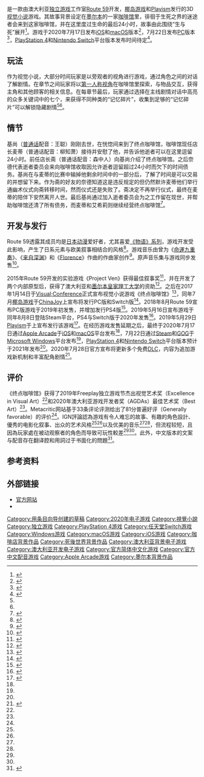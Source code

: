 {{NoteTA
|G1 = Games
}}
{{Infobox VG
| title = 终点咖啡馆
| english = Necrobarista
| image = File:Necrobarista_logo.png
| caption = 《终点咖啡馆》英文标志
| genre = [[视觉小说|视觉小说]]
| developer = [[Route_59|Route 59]]
| publisher = {{spml|[[Route_59|Route 59]]|[[椰岛游戏|椰岛游戏]]|[[Playism|Playism]]}}
| engine = [[Unity_(游戏引擎)|Unity]]
| modes = [[单人电子游戏|单人]]
| released = '''iOS、macOS'''{{vgr|WW|2020年7月17日}}'''Microsoft Windows'''{{vgr|WW|2020年7月22日}}'''PlayStation 4、Nintendo Switch'''{{vgr|WW|待定}}
| director = 陳宣佑（Kevin "Hsun-Yu" Chen）
| producer = {{ubl|西蒙·特兰（Simon Tran）|谢丽·戴维森（Cherie Davidson）}}
| programmer =  瑞安· 博尔顿（Ryan Boulton）
| artist =  {{ubl|武玉（Ngoc Vu）|柳喬（Joe "Chiao" Liu）}}
| writer =  {{ubl|戴蒙·里斯（Damon Reece）|贾斯廷·凯珀（Justin Kuiper）}}
| composer =  {{ubl|{{tsl|en|Kevin Penkin|凯文·彭金}} | 杰里米·林（Jeremy Lim）}}
| platform = {{spml|[[iOS|iOS]]|[[macOS|macOS]]|[[Microsoft_Windows|Microsoft Windows]]|[[PlayStation_4|PlayStation 4]]|[[Nintendo_Switch|Nintendo Switch]]}}
}}

{{Vgname|终点咖啡馆|en=Necrobarista|diff=yes|是由死灵法师“Necromancer”与咖啡师“Barista”组成的合成词}}是一款由澳大利亚[[独立游戏|独立游戏]]工作室[[Route_59|Route 59]]开发，[[椰岛游戏|椰岛游戏]]和[[Playism|Playism]]发行的3D[[视觉小说|视觉小说]]游戏。其故事背景设定在[[墨尔本|墨尔本]]的一家[[咖啡馆|咖啡馆]]里，徘徊于生死之界的迷途者会来到这家咖啡馆，并在这里度过生命的最后24小时，故事由此围绕“生与死”展开<ref>{{cite web |author1=RU |title=《終點咖啡館 Necrobarista》中文版 23 日問世 徘徊於生死之界的最後 24 小時 |url=https://gnn.gamer.com.tw/detail.php?sn=200146 |website=[[巴哈姆特電玩資訊站|巴哈姆特]] |accessdate=2020-09-04 |language=zh-TW |date=2020-07-16 |archive-date=2021-01-11 |archive-url=https://web.archive.org/web/20210111031650/https://gnn.gamer.com.tw/detail.php?sn=200146 |dead-url=no }}</ref>。游戏于2020年7月17日发布[[iOS|iOS]]和[[macOS|macOS]]版本<ref name="Apple">{{cite web |author1=Shelby Brown |title=Necrobarista serves up coffee, death and feelings on Apple Arcade |url=https://www.cnet.com/news/necrobarista-serves-up-coffee-death-and-feelings-on-apple-arcade/ |website=[[CNET|CNET]] |accessdate=2020-08-30 |language=en |date=2020-07-20|archive-date=2021-01-11 |archive-url=https://web.archive.org/web/20210111031637/https://www.cnet.com/news/necrobarista-serves-up-coffee-death-and-feelings-on-apple-arcade/ |dead-url=no }}</ref>，7月22日发布[[个人电脑|PC]]版本<ref name="PC">{{cite web |author1=Joe Rossignol |title=Necrobarista Launches on Apple Arcade: 'Death, Coffee, and Feelings' |url=https://www.macrumors.com/2020/07/17/necrobarista-apple-arcade/ |website={{tsl|en|MacRumors}} |accessdate=2020-08-30 |language=en |date=2020-07-17|quote=Necrobarista is also launching on Steam and GOG on July 22. |archive-date=2021-01-11 |archive-url=https://web.archive.org/web/20210111031627/https://www.macrumors.com/2020/07/17/necrobarista-apple-arcade/ |dead-url=no }}</ref>，[[PlayStation_4|PlayStation 4]]和[[Nintendo_Switch|Nintendo Switch]]平台版本发布时间待定<ref name="PS4&NS">{{cite web |author1=Sal Romano |title=Necrobarista launches July 22 for PC, in 2021 for PS4 and Switch |url=https://www.gematsu.com/2020/07/necrobarista-launches-july-22-for-pc-in-2021-for-ps4-and-switch |website=Gematsu |accessdate=2020-08-30 |language=en |date=2020-07-15 |archive-date=2021-01-11 |archive-url=https://web.archive.org/web/20210111031639/https://www.gematsu.com/2020/07/necrobarista-launches-july-22-for-pc-in-2021-for-ps4-and-switch |dead-url=no }}</ref>。

== 玩法 ==
作为视觉小说，大部分时间玩家是以旁观者的视角进行游戏，通过角色之间的对话了解剧情。在章节之间玩家将以[[第一人称视角|第一人称视角]]在咖啡馆里探索，与物品交互，获得主角和其他顾客的相关信息。在每章节最后，玩家通过选择在主线剧情对话中高亮的众多关键词中的七个，来获得不同种类的“记忆碎片”，收集到足够的“记忆碎片”可以解锁隐藏剧情<ref name="IGN" /><ref name="GI" />。

== 情节 ==
基尚（[[普通话|普通话]]配音：王聪）刚刚去世，在恍惚间来到了终点咖啡馆，咖啡馆现任店长麦蒂（普通话配音：柳知萧）接待并安慰了他，并告诉他逝者可以在这里逗留24小时。前任店长斋（普通话配音：森中人）向基尚介绍了终点咖啡馆。之后奈德代表逝者委员会来向咖啡馆收取因允许逝者逗留超过24小时而欠下的时间债务。基尚在与麦蒂的比赛中输掉他剩余时间中的一部分后，了解了时间是可以交易的并想留下来。作为斋的好友的奈德知道这是违反规定的但仍然默许麦蒂他们举行通幽术仪式向斋转移时间，然而仪式还是失败了。斋决定不再举行仪式，最终在麦蒂的陪伴下安然离开人世。最后基尚通过加入逝者委员会为之工作留在现世，并帮助咖啡馆还清了所有债务，而麦蒂和艾希莉则继续经营终点咖啡馆<ref>{{cite video game |title=终点咖啡馆 |developer=Route 59 |publisher=椰岛游戏、Playism |date=2020-07-22 |platform=Microsoft Windows}}</ref>。

== 开发与发行 ==
Route 59透露其成员均是[[日本动漫|日本动漫]]爱好者，尤其喜爱[[物语系列|《物语》系列]]，游戏开发受此影响，产生了日系元素与欧美叙事相结合的风格<ref>{{cite web |author1=Jessica |title=墨爾本獨立團隊製作敘事類遊戲《終點咖啡館》將推出中文版 故事講述超自然元素 |url=https://gnn.gamer.com.tw/detail.php?sn=150518 |website=[[巴哈姆特電玩資訊站|巴哈姆特]] |accessdate=2020-09-23 |language=zh-TW |date=2017-08-01 |archive-date=2021-01-11 |archive-url=https://web.archive.org/web/20210111031638/https://gnn.gamer.com.tw/detail.php?sn=150518 |dead-url=no }}</ref>。游戏音乐由曾为《[[NORN9_命運九重奏|命運九重奏]]》、《[[來自深淵_(漫畫)#電視動畫|来自深渊]]》和《[[Florence_(游戏)|Florence]]》作曲的作曲家{{tsl|en|Kevin Penkin|凯文·彭金}}创作<ref>{{cite web |author1=肖尔 |title=3D视觉小说《终点咖啡馆》将于7月22日上线 |url=https://www.gcores.com/articles/126548 |website=[[机核|机核]] |accessdate=2020-09-23 |language=zh-CN |date=2020-07-16 |archive-date=2021-01-11 |archive-url=https://web.archive.org/web/20210111031646/https://www.gcores.com/articles/126548 |dead-url=no }}</ref>。原声音乐集与游戏同步发售<ref>{{cite web |title=《终点咖啡馆》现已开店！秒针挂着白瓷杯 本店只卖咖啡 禁售灵魂 |url=https://www.gamersky.com/news/202007/1306828.shtml |website=[[游民星空|游民星空]] |accessdate=2020-11-02 |language=zh-CN |date=2020-07-23 |archive-date=2021-01-11 |archive-url=https://web.archive.org/web/20210111031641/https://www.gamersky.com/news/202007/1306828.shtml |dead-url=no }}</ref>。

{{Track listing
| collapsed = yes
| headline = 《终点咖啡馆》原声音乐集
| total_length = 37:19
| title1 = Meeting Ned| music1 = 凯文·彭金| length1 = 1:16
| title2 = Between The Knife| music2 = 凯文·彭金| length2 = 1:42
| title3 = Gamble| music3 = 凯文·彭金| length3 = 2:12
| title4 = Confluence| music4 = 凯文·彭金| length4 = 1:09
| title5 = Nostalgia Trip| music5 = 凯文·彭金| length5 = 1:14
| title6 = Spill The Coffee| music6 = 凯文·彭金| length6 = 1:42
| title7 = Optimism| music7 = 凯文·彭金| length7 = 2:03
| title8 = Panther| music8 = 凯文·彭金| length8 = 3:02
| title9 = Sunrise In Limbo| music9 = 凯文·彭金| length9 = 1:42
| title10 = Cat And Mouse| music10 = 凯文·彭金| length10 = 1:46
| title11 = Trainlines| music11 = 凯文·彭金| length11 = 1:36
| title12 = Deviation| music12 = 凯文·彭金| length12 = 1:53
| title13 = Memoirs Of Memories| music13 = 凯文·彭金| length13 = 1:22
| title14 = Banter Of The Highest Level| music14 = 凯文·彭金| length14 = 1:30
| title15 = The Bittersweet Taste Of Death| music15 = 凯文·彭金| length15 = 2:06
| title16 = Duet| music16 = 凯文·彭金| length16 = 2:02
| title17 = Almost Time| music17 = 凯文·彭金| length17 = 3:01
| title18 = The Chimes Of Midnight| music18 = 凯文·彭金| length18 = 2:30
| title19 = Nothing (by 'Soft Science')| music19 = 凯文·彭金| length19 = 3:24
}}

2015年Route 59开发的实验游戏《Project Ven》获得{{tsl|en|Freeplay Independent Games Festival|Freeplay独立游戏节}}最佳叙事奖<ref>{{cite web |title=Awards |url=https://www.freeplay.net.au/awards/ |website={{tsl|en|Freeplay Independent Games Festiva|Freeplay}} |accessdate=2020-09-16 |archiveurl=https://web.archive.org/web/20151122110559/https://www.freeplay.net.au/awards/ |archivedate=2015-11-22 |language=en-AU |quote=Best Narrative finalists, 2015: Winner: Project Ven (Studio 59) |dead-url=no }}</ref>，并在开发了两个内部原型后，获得了澳大利亚{{tsl|en|Film Victoria|维多利亚州电影委员会}}和[[墨尔本皇家理工大学|墨尔本皇家理工大学]]的资助<ref>{{cite web |author1=Axel Cushing |title=Necrobarista Coming Out July 22 On Steam |url=https://gameluster.com/necrobarista-coming-out-july-22-on-steam/ |website=GameLuster |accessdate=2020-09-16 |language=en |date=2020-07-15 |quote=The project has been in development for several years and has received funding from Film Victoria and RMIT University's New Enterprise Investment Fund. |archive-date=2021-01-11 |archive-url=https://web.archive.org/web/20210111031649/https://gameluster.com/necrobarista-coming-out-july-22-on-steam/ |dead-url=no }}</ref>。之后在2017年1月14日于[[Visual;Conference|Visual;Conference]]正式宣布视觉小说游戏《终点咖啡馆》<ref>{{cite web |author1=Caty McCarthy |title=Serve up coffee to the dead in an upcoming anime-inspired visual novel |url=https://killscreen.com/previously/articles/serve-coffee-dead-upcoming-anime-inspired-visual-novel/ |website=Kill Screen |accessdate=2020-09-16 |date=2017-01-25 |quote=Announced this month at Visual;Conference, the Route 59 Games-developed Necrobarista is a visual novel about a cafe in Melbourne, Australia and the dead patrons that awaken one night to visit. |archive-date=2021-01-11 |archive-url=https://web.archive.org/web/20210111031642/https://killscreen.com/previously/articles/serve-coffee-dead-upcoming-anime-inspired-visual-novel/ |dead-url=no }}</ref>，同年7月[[椰岛游戏|椰岛游戏]]于[[ChinaJoy|ChinaJoy]]上宣布将发行PC版和Switch版<ref>{{cite web |title=Chinajoy2017：椰岛发布会详细情报 6款独立游戏详情公开 |url=http://games.sina.com.cn/t/n/2017-07-28/fyinwmp0515433.shtml |website=[[新浪网|新浪网]] |accessdate=2020-09-16 |language=zh-CN |date=2017-07-28 |archive-date=2021-01-11 |archive-url=https://web.archive.org/web/20210111031643/http://games.sina.com.cn/t/n/2017-07-28/fyinwmp0515433.shtml |dead-url=no }}</ref>。2018年8月Route 59宣布PC版游戏于2019年初发售，并增加发行PS4版<ref>{{cite web |author1=Sal Romano |title=Necrobarista launches early 2019, adds PS4 version |url=https://www.gematsu.com/2018/08/necrobarista-launches-early-2019-adds-ps4-version |website=Gematsu |accessdate=2020-09-22 |language=en |date=2018-08-13 |archive-date=2021-01-11 |archive-url=https://web.archive.org/web/20210111031634/https://www.gematsu.com/2018/08/necrobarista-launches-early-2019-adds-ps4-version |dead-url=no }}</ref>。2019年5月16日宣布游戏于同年8月8日登陆Steam平台，PS4与Switch版于2020年发售<ref>{{cite web |author1=Sal Romano |title=Necrobarista launches August 8 for PC, 2020 for PS4 and Switch |url=https://www.gematsu.com/2019/05/necrobarista-launches-august-8-for-pc-2020-for-ps4-and-switch |website=Gematsu |accessdate=2020-09-22 |language=en |date=2019-05-16 |archive-date=2021-01-11 |archive-url=https://web.archive.org/web/20210111031650/https://www.gematsu.com/2019/05/necrobarista-launches-august-8-for-pc-2020-for-ps4-and-switch |dead-url=no }}</ref>。2019年5月29日[[Playism|Playism]]于{{tsl|ja|BitSummit}}上宣布发行该游戏<ref>{{cite web |author1=Cheru |title=Playism At BitSummit 7 Spirits! |url=https://blog.playism-games.com/playism-at-bitsummit-7-spirits/ |website=Playism Blog |accessdate=2020-09-23 |language=en |date=2019-05-29 |archive-date=2021-01-11 |archive-url=https://web.archive.org/web/20210111031719/https://blog.playism-games.com/playism-at-bitsummit-7-spirits/ |dead-url=no }}</ref>。在经历游戏发售延期之后，最终于2020年7月17日通过[[Apple_Arcade|Apple Arcade]]于[[iOS|iOS]]和[[macOS|macOS]]平台发布<ref name="Apple" />，7月22日通过[[Steam|Steam]]和[[GOG.com|GOG]]于[[Microsoft_Windows|Microsoft Windows]]平台发布<ref name="PC" />，[[PlayStation_4|PlayStation 4]]和[[Nintendo_Switch|Nintendo Switch]]平台版本预计于2021年发布<ref name="PS4&NS" />。2020年7月28日官方宣布将更新多个免费[[可下载内容|DLC]]，内容为追加游戏新机制和丰富配角剧情<ref>{{cite web |author1=留白者 |title=特别好评《终点咖啡馆》将推免费DLC 丰富配角剧情 |url=https://www.gamersky.com/news/202007/1308091.shtml |website=[[游民星空|游民星空]] |accessdate=2020-09-23 |language=zh-CN |date=2020-07-28 |archive-date=2021-01-11 |archive-url=https://web.archive.org/web/20210111031634/https://www.gamersky.com/news/202007/1308091.shtml |dead-url=no }}</ref>。

== 评价 ==
{{Video game reviews
| title = 终点咖啡馆 [[个人电脑#電腦遊戲|PC]]版评价
| MC = 81/100<ref name="MC">{{cite web |title=Necrobarista for PC Reviews |url=https://www.metacritic.com/game/pc/necrobarista |website=[[Metacritic|Metacritic]] |accessdate=2020-11-02 |language=en |archive-date=2021-01-11 |archive-url=https://web.archive.org/web/20210111031646/https://www.metacritic.com/game/pc/necrobarista |dead-url=no }}</ref>
| Destruct = 9/10<ref name="Destruct">{{cite web |author1=Patrick Hancock |title=Review: Necrobarista |url=https://www.destructoid.com/stories/review-necrobarista-598195.phtml |website=[[Destructoid|Destructoid]] |accessdate=2020-09-04 |language=en |date=2020-07-26 |archive-date=2021-01-11 |archive-url=https://web.archive.org/web/20210111031649/https://www.destructoid.com/stories/review-necrobarista-598195.phtml |dead-url=no }}</ref>
| GI = 8/10<ref name="GI">{{cite web |author1=Kimberley Wallace |title=Necrobarista Review – Tasty Coffee And Heartfelt Life Lessons |url=https://www.gameinformer.com/review/necrobarista/necrobarista-review-tasty-coffee-and-heartfelt-life-lessons |website=[[Game_Informer|Game Informer]] |accessdate=2020-09-04 |language=en |date=2020-08-24 |archive-date=2021-01-11 |archive-url=https://web.archive.org/web/20210111031645/https://www.gameinformer.com/review/necrobarista/necrobarista-review-tasty-coffee-and-heartfelt-life-lessons |dead-url=no }}<br>{{cite web |author1=Kimberley Wallace |title=《终点咖啡馆》GI 评测 8 分：品味咖啡，回忆人生 |url=https://gouhuo.qq.com/content/detail/0_20200826173359_icrN9IpuZ |website=篝火营地 |publisher=腾讯 |accessdate=2020-09-22 |language=zh-CN |date=2020-08-28 |archive-date=2021-01-11 |archive-url=https://web.archive.org/web/20210111031719/https://gouhuo.qq.com/content/detail/0_20200826173359_icrN9IpuZ |dead-url=no }}</ref>
| GSpot = 7/10<ref name="GSpot">{{cite web |author1=Jordan Ramée |title=Necrobarista Review |url=https://www.gamespot.com/reviews/necrobarista-review/1900-6417511/ |website=[[GameSpot|GameSpot]] |accessdate=2020-09-04 |language=en |date=2020-08-03 |archive-date=2021-01-11 |archive-url=https://web.archive.org/web/20210111031647/https://www.gamespot.com/reviews/necrobarista-review/1900-6417511/ |dead-url=no }}</ref>
| HCG = 4/5<ref>{{cite web |author1=Kyle LeClair |title=Review: Necrobarista |url=https://hardcoregamer.com/2020/07/21/review-necrobarista/383383/ |website=[[Hardcore_Gamer|Hardcore Gamer]] |accessdate=2020-09-04 |language=en |date=2020-07-21 |archive-date=2021-01-11 |archive-url=https://web.archive.org/web/20210111031647/https://hardcoregamer.com/2020/07/21/review-necrobarista/383383/ |dead-url=no }}</ref>
| IGN = 8/10<ref name="IGN">{{cite web |author1=Matt T.M. Kim |title=Necrobarista Review |url=https://www.ign.com/articles/necrobarista-review |website=[[IGN|IGN]] |accessdate=2020-09-04 |language=en |date=2020-07-28 |archive-date=2021-02-28 |archive-url=https://web.archive.org/web/20210228103044/https://www.ign.com/articles/necrobarista-review |dead-url=no }}<br />{{cite web |author1=Kamui Ye（译） |title=《终点咖啡馆》IGN 8 分：新颖独到的 3D 视觉小说佳作 |url=http://www.ign.com.cn/necrobarista/29642/review/zhong-dian-ka-pei-guan-ign-8-fen-xin-ying-du-dao-de-3d-shi-jue-xiao-shuo-jia-zuo |website=[[IGN|IGN中国]] |accessdate=2020-09-14 |language=zh-CN |date=2020-08-13 |archive-date=2020-09-15 |archive-url=https://web.archive.org/web/20200915154930/http://www.ign.com.cn/necrobarista/29642/review/zhong-dian-ka-pei-guan-ign-8-fen-xin-ying-du-dao-de-3d-shi-jue-xiao-shuo-jia-zuo |dead-url=no }}</ref>
| PCGUS = 80/100<ref>{{cite web |author1=Jody Macgregor |title=Necrobarista review |url=https://www.pcgamer.com/necrobarista-review/ |website=[[PC_Gamer|PC Gamer]] |accessdate=2020-09-04 |language=en |date=2020-07-28 |archive-date=2021-01-11 |archive-url=https://web.archive.org/web/20210111031648/https://www.pcgamer.com/necrobarista-review/ |dead-url=no }}</ref>
| VG = 9/10<ref>{{cite web |author1=Imogen Donovan |title=Necrobarista review |url=https://www.videogamer.com/reviews/necrobarista-review |website=[[VideoGamer.com|VideoGamer.com]] |accessdate=2020-09-04 |language=en |date=2020-07-21 |archive-date=2021-01-20 |archive-url=https://web.archive.org/web/20210120230724/https://www.videogamer.com/reviews/necrobarista-review |dead-url=no }}</ref>
| award1Pub	= {{tsl|en|Freeplay Independent Games Festival|Freeplay独立游戏节}}
| award1 = {{spml|杰出视觉艺术奖（2019年）<ref name="Freeplay">{{cite web |title=Freeplay Awards 2019 |url=https://www.freeplay.net.au/awards/ |website={{tsl|en|Freeplay Independent Games Festiva|Freeplay}} |accessdate=2020-09-04 |archiveurl=https://web.archive.org/web/20191122234051/https://www.freeplay.net.au/awards/ |archivedate=2019-11-22 |language=en-AU |quote=Excellence in Visual Art·Necrobarista – Route 59 |dead-url=no }}</ref>}}
| award2Pub = {{spml|澳大利亚游戏开发者奖}}
| award2 = 最佳艺术奖（2020年）<ref name="AGDAs">{{cite web |title=The AGDAs |url=https://gcap.com.au/the-agdas/ |website=GCAP20 |accessdate=2020-11-02 |archiveurl=https://web.archive.org/web/20201102130500/https://gcap.com.au/the-agdas/ |archivedate=2020-11-02 |language=en-AU |quote=Best Art Necrobarista (Route 59) |dead-url=no }}</ref>
}}

《终点咖啡馆》获得了2019年Freeplay独立游戏节杰出视觉艺术奖（Excellence in Visual Art）<ref name="Freeplay" />和2020年澳大利亚游戏开发者奖（AGDAs）最佳艺术奖（Best Art）<ref name="AGDAs" />。Metacritic网站基于33条评论评测给出了81分普遍好评（Generally favorable）的评价<ref name="MC" />。IGN評論認為游戏有令人难忘的故事、有趣的角色設計、優秀的电影化叙事、出众的艺术风格<ref name="IGN" /><ref name="GI" />以及优美的音乐<ref name="Destruct" /><ref name="GSpot" />，但流程较短，且因為玩家處在被动观察者的角色而导致可玩性較差<ref name="IGN" /><ref name="GSpot" />。此外，中文版本的文案与配音存在翻译腔和用詞过于书面化的問題<ref>{{cite web |author1=甄能达 |title=周末玩什么：带中文语音的视觉小说，《机械迷城》最新解谜冒险 |url=https://www.chuapp.com/article/287360.html |website=触乐 |accessdate=2020-11-02 |language=zh-CN |date=2020-07-25 |quote=如果不考虑文本自身的一些问题，比如翻译腔和书面化，游戏中语音的表现效果其实是相当不错的。 |archive-date=2021-01-11 |archive-url=https://web.archive.org/web/20210111031721/https://www.chuapp.com/article/287360.html |dead-url=no }}</ref>。

== 参考资料 ==
{{Reflist|25em}}

== 外部链接 ==
*[https://necrobarista.com 官方网站] {{Wayback|url=https://necrobarista.com/ |date=20210127123331 }} {{en icon}}
*{{Youtube|T07e9MmfJ3c|《终点咖啡馆》预告片|language=en}}

{{DEFAULTSORT:Necrobarista}}
[[Category:用条目向导创建的草稿|Category:用条目向导创建的草稿]]
[[Category:2020年电子游戏|Category:2020年电子游戏]]
[[Category:視覺小說|Category:視覺小說]]
[[Category:独立游戏|Category:独立游戏]]
[[Category:PlayStation_4游戏|Category:PlayStation 4游戏]]
[[Category:任天堂Switch游戏|Category:任天堂Switch游戏]]
[[Category:Windows游戏|Category:Windows游戏]]
[[Category:macOS游戏|Category:macOS游戏]]
[[Category:iOS游戏|Category:iOS游戏]]
[[Category:咖啡店背景作品|Category:咖啡店背景作品]]
[[Category:死後世界背景作品|Category:死後世界背景作品]]
[[Category:澳大利亚背景电子游戏|Category:澳大利亚背景电子游戏]]
[[Category:澳大利亚开发电子游戏|Category:澳大利亚开发电子游戏]]
[[Category:官方简体中文化游戏|Category:官方简体中文化游戏]]
[[Category:官方中文配音游戏|Category:官方中文配音游戏]]
[[Category:Apple_Arcade游戏|Category:Apple Arcade游戏]]
[[Category:墨尔本背景作品|Category:墨尔本背景作品]]